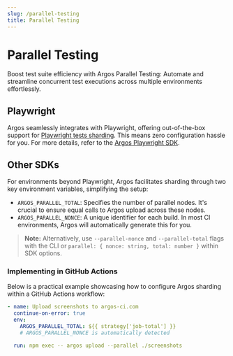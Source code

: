 ```yaml
---
slug: /parallel-testing
title: Parallel Testing
---
```


# Parallel Testing

Boost test suite efficiency with Argos Parallel Testing: Automate and streamline concurrent test executions across multiple environments effortlessly.

## Playwright

Argos seamlessly integrates with Playwright, offering out-of-the-box support for [Playwright tests sharding](https://playwright.dev/docs/test-sharding). This means zero configuration hassle for you. For more details, refer to the [Argos Playwright SDK](/playwright).

## Other SDKs

For environments beyond Playwright, Argos facilitates sharding through two key environment variables, simplifying the setup:

- `ARGOS_PARALLEL_TOTAL`: Specifies the number of parallel nodes. It's crucial to ensure equal calls to Argos upload across these nodes.
- `ARGOS_PARALLEL_NONCE`: A unique identifier for each build. In most CI environments, Argos will automatically generate this for you.

> **Note:** Alternatively, use `--parallel-nonce` and `--parallel-total` flags with the CLI or `parallel: { nonce: string, total: number }` within SDK options.

### Implementing in GitHub Actions

Below is a practical example showcasing how to configure Argos sharding within a GitHub Actions workflow:

```yml title=".github/workflows/ci.yml"
- name: Upload screenshots to argos-ci.com
  continue-on-error: true
  env:
    ARGOS_PARALLEL_TOTAL: ${{ strategy['job-total'] }}
    # ARGOS_PARALLEL_NONCE is automatically detected

  run: npm exec -- argos upload --parallel ./screenshots
```
